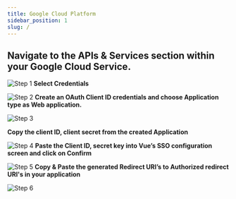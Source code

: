 ```yaml
---
title: Google Cloud Platform
sidebar_position: 1
slug: /
---
```


## Navigate to the APIs & Services section within your Google Cloud Service.

![Step 1](https://d1r1e7xjkfj7nz.cloudfront.net/image-20240527-142050.png)
**Select Credentials**

![Step 2](https://d1r1e7xjkfj7nz.cloudfront.net/image-20240422-100644.png)
**Create an OAuth Client ID credentials and choose Application type as Web application.**

![Step 3](https://d1r1e7xjkfj7nz.cloudfront.net/image-20240422-100901.png)

**Copy the client ID, client secret from the created Application**

![Step 4](https://d1r1e7xjkfj7nz.cloudfront.net/image-20240527-142217.png)
**Paste the Client ID, secret key into Vue’s SSO configuration screen and click on Confirm**

![Step 5](https://d1r1e7xjkfj7nz.cloudfront.net/image-20240527-143413.png)
**Copy & Paste the generated Redirect URI’s to Authorized redirect URI's in your application**

![Step 6](https://d1r1e7xjkfj7nz.cloudfront.net/image-20240527-142814.png)
